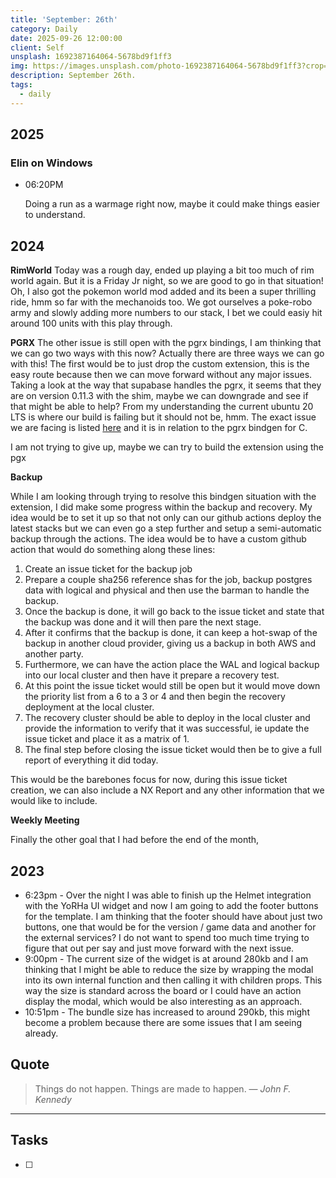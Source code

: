 ```yaml
---
title: 'September: 26th'
category: Daily
date: 2025-09-26 12:00:00
client: Self
unsplash: 1692387164064-5678bd9f1ff3
img: https://images.unsplash.com/photo-1692387164064-5678bd9f1ff3?crop=entropy&cs=srgb&fm=jpg&ixid=MnwzNjM5Nzd8MHwxfHJhbmRvbXx8fHx8fHx8fDE2ODE3NDg2ODY&ixlib=rb-4.0.3&q=85
description: September 26th. 
tags:
  - daily
---
```



## 2025

### Elin on Windows

-   06:20PM

    Doing a run as a warmage right now, maybe it could make things easier to understand. 

## 2024

**RimWorld**
Today was a rough day, ended up playing a bit too much of rim world again.
But it is a Friday Jr night, so we are good to go in that situation!
Oh, I also got the pokemon world mod added and its been a super thrilling ride, hmm so far with the mechanoids too.
We got ourselves a poke-robo army and slowly adding more numbers to our stack, I bet we could easiy hit around 100 units with this play through.


**PGRX**
The other issue is still open with the pgrx bindings, I am thinking that we can go two ways with this now?
Actually there are three ways we can go with this!
The first would be to just drop the custom extension, this is the easy route because then we can move forward without any major issues.
Taking a look at the way that supabase handles the pgrx, it seems that they are on version 0.11.3 with the shim, maybe we can downgrade and see if that might be able to help?
From my understanding the current ubuntu 20 LTS is where our build is failing but it should not be, hmm.
The exact issue we are facing is listed [here](https://github.com/pgcentralfoundation/pgrx/issues/1822) and it is in relation to the pgrx bindgen for C.

I am not trying to give up, maybe we can try to build the extension using the pgx

**Backup**

While I am looking through trying to resolve this bindgen situation with the extension, I did make some progress within the backup and recovery.
My idea would be to set it up so that not only can our github actions deploy the latest stacks but we can even go a step further and setup a semi-automatic backup through the actions.
The idea would be to have a custom github action that would do something along these lines:

1. Create an issue ticket for the backup job
2. Prepare a couple sha256 reference shas for the job, backup postgres data with logical and physical and then use the barman to handle the backup.
3. Once the backup is done, it will go back to the issue ticket and state that the backup was done and it will then pare the next stage.
4. After it confirms that the backup is done, it can keep a hot-swap of the backup in another cloud provider, giving us a backup in both AWS and another party.
5. Furthermore, we can have the action place the WAL and logical backup into our local cluster and then have it prepare a recovery test.
6. At this point the issue ticket would still be open but it would move down the priority list from a 6 to a 3 or 4 and then begin the recovery deployment at the local cluster.
7. The recovery cluster should be able to deploy in the local cluster and provide the information to verify that it was successful, ie update the issue ticket and place it as a matrix of 1.
8. The final step before closing the issue ticket would then be to give a full report of everything it did today.

This would be the barebones focus for now, during this issue ticket creation, we can also include a NX Report and any other information that we would like to include.

**Weekly Meeting**

Finally the other goal that I had before the end of the month, 
 

<Adsense />

## 2023

- 6:23pm  - Over the night I was able to finish up the Helmet integration with the YoRHa UI widget and now I am going to add the footer buttons for the template. I am thinking that the footer should have about just two buttons, one that would be for the version / game data and another for the external services? I do not want to spend too much time trying to figure that out per say and just move forward with the next issue.
- 9:00pm - The current size of the widget is at around 280kb and I am thinking that I might be able to reduce the size by wrapping the modal into its own internal function and then calling it with children props. This way the size is standard across the board or I could have an action display the modal, which would be also interesting as an approach. 
- 10:51pm - The bundle size has increased to around 290kb, this might become a problem because there are some issues that I am seeing already. 

## Quote

> Things do not happen. Things are made to happen.
> — <cite>John F. Kennedy</cite>

---

## Tasks

- [ ]